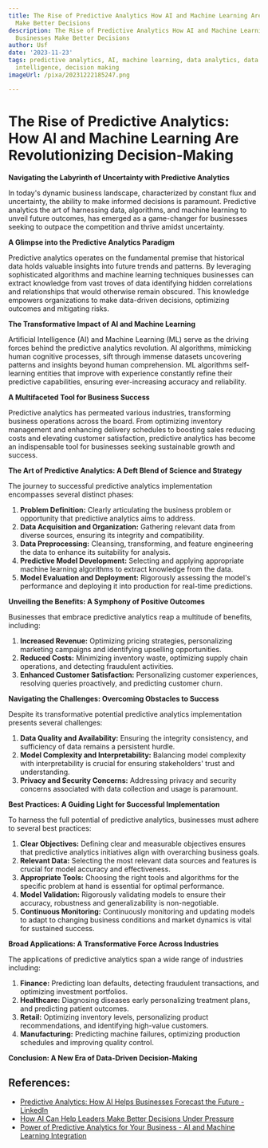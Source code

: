 ```yaml
---
title: The Rise of Predictive Analytics How AI and Machine Learning Are Helping Businesses
  Make Better Decisions
description: The Rise of Predictive Analytics How AI and Machine Learning Are Helping
  Businesses Make Better Decisions
author: Usf
date: '2023-11-23'
tags: predictive analytics, AI, machine learning, data analytics, data science, business
  intelligence, decision making
imageUrl: /pixa/20231222185247.png

---
```

# The Rise of Predictive  Analytics:  How AI and Machine Learning Are Revolutionizing Decision-Making

**Navigating the Labyrinth of Uncertainty with Predictive Analytics**

In today's dynamic business landscape, characterized by constant flux and uncertainty, the ability to make informed decisions is paramount. Predictive analytics the art of harnessing data, algorithms, and machine learning to unveil future  outcomes,  has emerged as a game-changer for businesses seeking to outpace the competition and thrive amidst uncertainty.

**A Glimpse into the Predictive Analytics Paradigm**

Predictive analytics operates on  the fundamental premise that historical data holds valuable insights into future trends and patterns. By leveraging sophisticated algorithms  and machine learning  techniques businesses can extract knowledge from vast  troves of data identifying  hidden correlations and relationships that would otherwise remain obscured. This knowledge empowers organizations to make data-driven decisions, optimizing  outcomes and mitigating risks.

**The Transformative Impact of AI and Machine Learning**

Artificial Intelligence (AI) and Machine Learning  (ML)  serve as the driving forces behind the predictive analytics revolution. AI algorithms, mimicking human cognitive processes,  sift  through immense datasets uncovering  patterns and insights beyond human comprehension.  ML algorithms self-learning  entities  that improve with  experience constantly refine their predictive capabilities, ensuring ever-increasing accuracy and reliability.

**A Multifaceted Tool for  Business Success**

Predictive  analytics has permeated various industries, transforming business operations  across the  board. From optimizing  inventory management and enhancing delivery schedules to boosting sales reducing costs and elevating customer satisfaction, predictive analytics has become an indispensable tool for businesses seeking sustainable  growth and success.

**The Art  of Predictive Analytics: A Deft Blend of Science and Strategy**

The journey to successful predictive analytics implementation encompasses several distinct phases:

1. **Problem Definition:** Clearly articulating the business problem or opportunity that  predictive analytics  aims to address.
2.  **Data Acquisition and Organization:** Gathering  relevant data from diverse sources, ensuring its integrity and compatibility.
3. **Data Preprocessing:** Cleansing,  transforming, and feature engineering the  data to enhance its suitability for analysis.
4. **Predictive Model Development:** Selecting and applying appropriate machine learning algorithms to extract knowledge from the data.
5. **Model Evaluation and  Deployment:** Rigorously assessing the model's performance and deploying it  into production for real-time predictions.

**Unveiling the Benefits: A Symphony of Positive  Outcomes**

Businesses that  embrace predictive analytics reap a multitude  of  benefits, including:

1. **Increased Revenue:** Optimizing pricing  strategies, personalizing marketing campaigns and identifying upselling opportunities.
2. **Reduced Costs:** Minimizing inventory waste, optimizing supply chain operations, and detecting fraudulent activities.
3. **Enhanced Customer  Satisfaction:** Personalizing customer experiences, resolving queries  proactively, and predicting customer churn.

**Navigating the Challenges: Overcoming  Obstacles to Success**

Despite its transformative potential predictive  analytics implementation presents several challenges:

1. **Data Quality and Availability:**  Ensuring the integrity consistency, and  sufficiency of  data remains a persistent hurdle.
2. **Model Complexity and  Interpretability:** Balancing model complexity with  interpretability is crucial  for ensuring stakeholders' trust and understanding.
3. **Privacy and Security Concerns:** Addressing privacy and security concerns associated with  data collection and usage is paramount.

**Best Practices: A Guiding Light for Successful Implementation**

To harness the full potential of predictive analytics, businesses must adhere to several best practices:

1. **Clear Objectives:** Defining clear and measurable objectives ensures that  predictive analytics  initiatives align with overarching business goals.
2. **Relevant Data:** Selecting the  most relevant data sources and features is crucial for model accuracy and effectiveness.
3. **Appropriate Tools:** Choosing the  right tools and algorithms for the specific problem  at hand is essential for optimal performance.
4. **Model Validation:** Rigorously validating models to ensure their accuracy, robustness and generalizability is  non-negotiable.
5. **Continuous Monitoring:** Continuously monitoring  and updating models to adapt to changing business conditions and market dynamics is vital for sustained  success.

**Broad Applications: A Transformative Force Across Industries**

The  applications of predictive analytics span a wide range of industries including:

1. **Finance:** Predicting loan defaults, detecting fraudulent transactions, and optimizing investment  portfolios.
2. **Healthcare:** Diagnosing  diseases early personalizing treatment plans, and predicting patient outcomes.
3. **Retail:** Optimizing inventory levels, personalizing product recommendations,  and identifying high-value customers.
4. **Manufacturing:** Predicting machine failures, optimizing production  schedules and improving quality control.

**Conclusion: A New Era of Data-Driven Decision-Making**

## References:
- [Predictive Analytics: How AI Helps Businesses Forecast the Future - LinkedIn](https://www.linkedin.com/pulse/predictive-analytics-how-ai-helps-businesses-forecast-debajit-deka)
- [How AI Can Help Leaders Make Better Decisions Under Pressure](https://hbr.org/2023/10/how-ai-can-help-leaders-make-better-decisions-under-pressure)
- [Power of Predictive Analytics for Your Business - AI and Machine Learning Integration](https://www.linkedin.com/pulse/power-predictive-analytics-your-business-ai-machine-learning)
